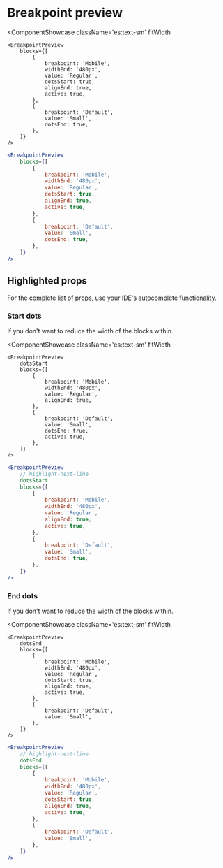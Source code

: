 # Breakpoint preview


<ComponentShowcase
	className='es:text-sm'
	fitWidth
>
	<BreakpointPreview
		blocks={[
			{
				breakpoint: 'Mobile',
				widthEnd: '480px',
				value: 'Regular',
				dotsStart: true,
				alignEnd: true,
				active: true,
			},
			{
				breakpoint: 'Default',
				value: 'Small',
				dotsEnd: true,
			},
		]}
	/>
</ComponentShowcase>

```jsx
<BreakpointPreview
	blocks={[
		{
			breakpoint: 'Mobile',
			widthEnd: '480px',
			value: 'Regular',
			dotsStart: true,
			alignEnd: true,
			active: true,
		},
		{
			breakpoint: 'Default',
			value: 'Small',
			dotsEnd: true,
		},
	]}
/>
```

## Highlighted props

For the complete list of props, use your IDE's autocomplete functionality.

### Start dots

If you don't want to reduce the width of the blocks within.

<ComponentShowcase
	className='es:text-sm'
	fitWidth
>
	<BreakpointPreview
		dotsStart
		blocks={[
			{
				breakpoint: 'Mobile',
				widthEnd: '480px',
				value: 'Regular',
				alignEnd: true,
			},
			{
				breakpoint: 'Default',
				value: 'Small',
				dotsEnd: true,
				active: true,
			},
		]}
	/>
</ComponentShowcase>

```jsx
<BreakpointPreview
	// highlight-next-line
	dotsStart
	blocks={[
		{
			breakpoint: 'Mobile',
			widthEnd: '480px',
			value: 'Regular',
			alignEnd: true,
			active: true,
		},
		{
			breakpoint: 'Default',
			value: 'Small',
			dotsEnd: true,
		},
	]}
/>
```

### End dots

If you don't want to reduce the width of the blocks within.

<ComponentShowcase
	className='es:text-sm'
	fitWidth
>
	<BreakpointPreview
		dotsEnd
		blocks={[
			{
				breakpoint: 'Mobile',
				widthEnd: '480px',
				value: 'Regular',
				dotsStart: true,
				alignEnd: true,
				active: true,
			},
			{
				breakpoint: 'Default',
				value: 'Small',
			},
		]}
	/>
</ComponentShowcase>

```jsx
<BreakpointPreview
	// highlight-next-line
	dotsEnd
	blocks={[
		{
			breakpoint: 'Mobile',
			widthEnd: '480px',
			value: 'Regular',
			dotsStart: true,
			alignEnd: true,
			active: true,
		},
		{
			breakpoint: 'Default',
			value: 'Small',
		},
	]}
/>
```
